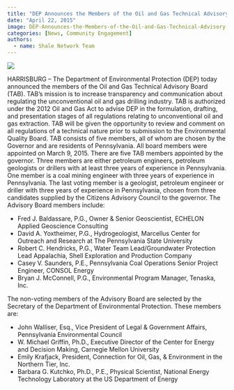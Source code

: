 ```yaml
---
title: "DEP Announces the Members of the Oil and Gas Technical Advisory Board"
date: "April 22, 2015"
image: DEP-Announces-the-Members-of-the-Oil-and-Gas-Technical-Advisory-Board/image.png
categories: [News, Community Engagement]
authors: 
  - name: Shale Network Team
---
```


![](DEP-Announces-the-Members-of-the-Oil-and-Gas-Technical-Advisory-Board/image.png)

HARRISBURG -- The Department of Environmental Protection (DEP) today announced the members of the Oil and Gas Technical Advisory Board (TAB). TAB’s mission is to increase transparency and communication about regulating the unconventional oil and gas drilling industry. TAB is authorized under the 2012 Oil and Gas Act to advise DEP in the formulation, drafting, and presentation stages of all regulations relating to unconventional oil and gas extraction. TAB will be given the opportunity to review and comment on all regulations of a technical nature prior to submission to the Environmental Quality Board. TAB consists of five members, all of whom are chosen by the Governor and are residents of Pennsylvania. All board members were appointed on March 9, 2015. There are five TAB members appointed by the governor. Three members are either petroleum engineers, petroleum geologists or drillers with at least three years of experience in Pennsylvania. One member is a coal mining engineer with three years of experience in Pennsylvania. The last voting member is a geologist, petroleum engineer or driller with three years of experience in Pennsylvania, chosen from three candidates supplied by the Citizens Advisory Council to the governor. The Advisory Board members include:

-   Fred J. Baldassare, P.G., Owner & Senior Geoscientist, ECHELON Applied Geoscience Consulting
-   David A. Yoxtheimer, P.G., Hydrogeologist, Marcellus Center for Outreach and Research at The Pennsylvania State University
-   Robert C. Hendricks, P.G., Water Team Lead/Groundwater Protection Lead Appalachia, Shell Exploration and Production Company
-   Casey V. Saunders, P.E., Pennsylvania Coal Operations Senior Project Engineer, CONSOL Energy
-   Bryan J. McConnell, P.G., Environmental Program Manager, Tenaska, Inc.

The non-voting members of the Advisory Board are selected by the Secretary of the Department of Environmental Protection. These members are: 

-   John Walliser, Esq., Vice President of Legal & Government Affairs, Pennsylvania Environmental Council
-   W. Michael Griffin, Ph.D., Executive Director of the Center for Energy and Decision Making, Carnegie Mellon University
-   Emily Krafjack, President, Connection for Oil, Gas, & Environment in the Northern Tier, Inc.
-   Barbara G. Kutchko, Ph.D., P.E., Physical Scientist, National Energy Technology Laboratory at the US Department of Energy